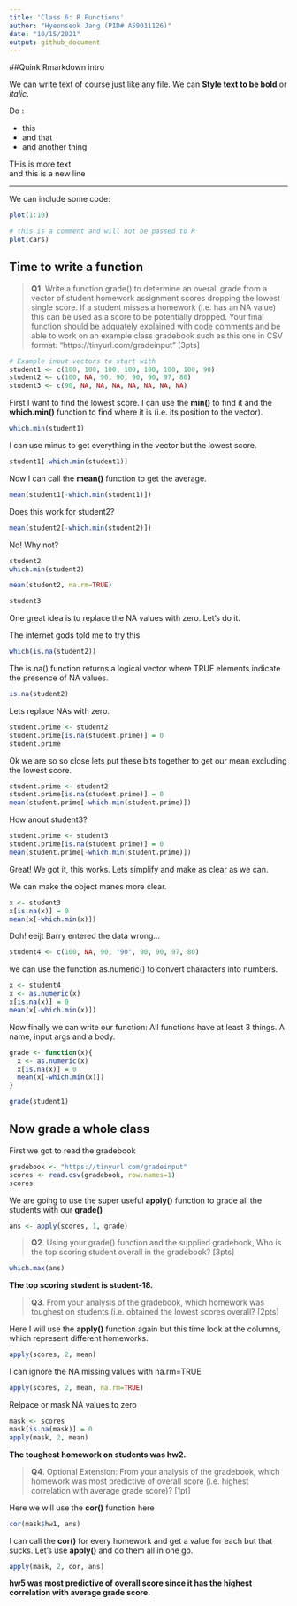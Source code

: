 ```yaml
---
title: 'Class 6: R Functions'
author: "Hyeonseok Jang (PID# A59011126)"
date: "10/15/2021"
output: github_document
---
```


##Quink Rmarkdown intro

We can write text of course just like any file. We can **Style text to be bold** or *italic*.

Do :

- this
- and that
- and another thing

THis is more text  
and this is a new line

---

We can include some code:
```r
plot(1:10)
```

```r
# this is a comment and will not be passed to R
plot(cars)
```

## Time to write a function

>**Q1**. Write a function grade() to determine an overall grade from a vector of student homework
assignment scores dropping the lowest single score. If a student misses a homework (i.e. has an
NA value) this can be used as a score to be potentially dropped. Your final function should be
adquately explained with code comments and be able to work on an example class gradebook
such as this one in CSV format: “https://tinyurl.com/gradeinput” [3pts]

```r
# Example input vectors to start with
student1 <- c(100, 100, 100, 100, 100, 100, 100, 90)
student2 <- c(100, NA, 90, 90, 90, 90, 97, 80)
student3 <- c(90, NA, NA, NA, NA, NA, NA, NA)
```

First I want to find the lowest score. I can use the **min()** to find it and the **which.min()** function to find where it is (i.e. its position to the vector).
```r
which.min(student1)
```

I can use minus to get everything in the vector but the lowest score.
```r
student1[-which.min(student1)]
```

Now I can call the **mean()** function to get the average.
```r
mean(student1[-which.min(student1)])
```

Does this work for student2?
```r
mean(student2[-which.min(student2)])
```
No!
Why not?

```r
student2
which.min(student2)
```

```r
mean(student2, na.rm=TRUE)
```

```r
student3
```


One great idea is to replace the NA values with zero. Let's do it.

The internet gods told me to try this.
```r
which(is.na(student2))
```

The is.na() function returns a logical vector where TRUE elements indicate the presence of NA values.
```r
is.na(student2)
```

Lets replace NAs with zero.
```r
student.prime <- student2
student.prime[is.na(student.prime)] = 0
student.prime
```

Ok we are so so close lets put these bits together to get our mean excluding the lowest score.
```r
student.prime <- student2
student.prime[is.na(student.prime)] = 0
mean(student.prime[-which.min(student.prime)])
```

How anout student3?
```r
student.prime <- student3
student.prime[is.na(student.prime)] = 0
mean(student.prime[-which.min(student.prime)])
```

Great! We got it, this works. Lets simplify and make as clear as we can.

We can make the object manes more clear.
```r
x <- student3
x[is.na(x)] = 0
mean(x[-which.min(x)])
```

Doh! eeijt Barry entered the data wrong...
```r
student4 <- c(100, NA, 90, "90", 90, 90, 97, 80)
```

we can use the function as.numeric() to convert characters into numbers.
```r
x <- student4
x <- as.numeric(x)
x[is.na(x)] = 0
mean(x[-which.min(x)])
```

Now finally we can write our function: All functions have at least 3 things. A name, input args and a body.
```r
grade <- function(x){
  x <- as.numeric(x)
  x[is.na(x)] = 0
  mean(x[-which.min(x)])
}
```

```r
grade(student1)
```

## Now grade a whole class

First we got to read the gradebook
```r
gradebook <- "https://tinyurl.com/gradeinput"
scores <- read.csv(gradebook, row.names=1)
scores
```

We are going to use the super useful **apply()** function to grade all the students with our **grade()**
```r
ans <- apply(scores, 1, grade)
```


>**Q2**. Using your grade() function and the supplied gradebook, Who is the top scoring student
overall in the gradebook? [3pts]

```r
which.max(ans)
```

**The top scoring student is student-18.**


>**Q3**. From your analysis of the gradebook, which homework was toughest on students (i.e. obtained
the lowest scores overall? [2pts]

Here I will use the **apply()** function again but this time look at the columns, which represent different homeworks.
```r
apply(scores, 2, mean)
```

I can ignore the NA missing values with na.rm=TRUE
```r
apply(scores, 2, mean, na.rm=TRUE)
```

Relpace or mask NA values to zero
```r
mask <- scores
mask[is.na(mask)] = 0
apply(mask, 2, mean)
```

**The toughest homework on students was hw2.**


>**Q4**. Optional Extension: From your analysis of the gradebook, which homework was most
predictive of overall score (i.e. highest correlation with average grade score)? [1pt]

Here we will use the **cor()** function here
```r
cor(mask$hw1, ans)
```

I can call the **cor()** for every homework and get a value for each but that sucks. Let's use **apply()** and do them all in one go.
```r
apply(mask, 2, cor, ans)
```

**hw5 was most predictive of overall score since it has the highest correlation with average grade score.**